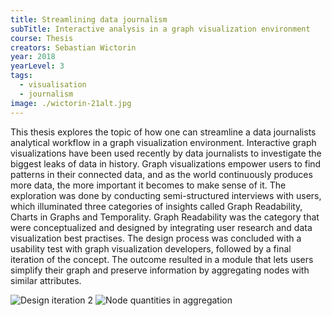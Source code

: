 ---
title: Streamlining data journalism
subTitle: Interactive analysis in a graph visualization environment
course: Thesis
creators: Sebastian Wictorin
year: 2018
yearLevel: 3
tags:
  - visualisation
  - journalism
image: ./wictorin-21alt.jpg
---

This thesis explores the topic of how one can streamline a data journalists analytical workflow in a graph visualization environment. Interactive graph visualizations have been used recently by data journalists to investigate the biggest leaks of data in history. Graph visualizations empower users to find patterns in their connected data, and as the world continuously produces more data, the more important it becomes to make sense of it. The exploration was done by conducting semi-structured interviews with users, which illuminated three categories of insights called Graph Readability, Charts in Graphs and Temporality. Graph Readability was the category that were conceptualized and designed by integrating user research and data visualization best practises. The design process was concluded with a usability test with graph visualization developers, followed by a final iteration of the concept. The outcome resulted in a module that lets users simplify their graph and preserve information by aggregating nodes with similar attributes.

<ImageSet>

![Design iteration 2](./wictorin-20.jpg 'Design iteration 2')
![Node quantities in aggregation](./wictorin-21.png 'Node quantities in aggregation')

</ImageSet>
